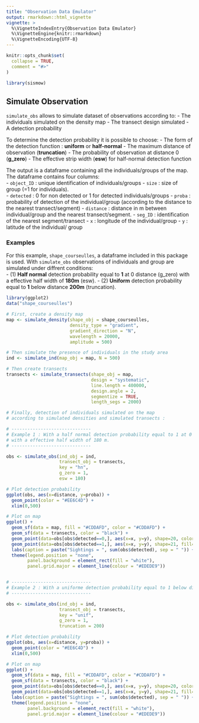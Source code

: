 ```yaml
---
title: "Observation Data Emulator"
output: rmarkdown::html_vignette
vignette: >
  %\VignetteIndexEntry{Observation Data Emulator}
  %\VignetteEngine{knitr::rmarkdown}
  %\VignetteEncoding{UTF-8}
---
```


```r
knitr::opts_chunk$set(
  collapse = TRUE,
  comment = "#>"
)
```

```r
library(sismow)
```

<!-- This vignette is generated by fusen: do not edit by hand -->

## Simulate Observation

`simulate_obs` allows to simulate dataset of observations according to:
- The individuals simulated on the density map
- The transect design simulated
- A detection probability     

To determine the detection probability it is possible to choose:
- The form of the detection function : **uniform** or **half-normal**
- The maximum distance of observation (**truncation**)
- The probability of observation at distance 0 (**g_zero**)
- The effective strip width (**esw**) for half-normal detection function

The output is a dataframe containing all the individuals/groups of the map. The dataframe contains four columns:         
- `object_ID` : unique identification of individuals/groups 
- `size` : size of group (=1 for individuals).    
- `detected` : 0 for non detected or 1 for detected individuals/groups
- `proba` : probability of detection of the individual/group (according to the distance to the nearest transect/segment)
- `distance` : distance in m between individual/group and the nearest transect/segment.
- `seg_ID` : identification of the nearest segment/transect
- `x` : longitude of the individual/group
- `y` : latitude of the individual/ group


### Examples

For this example, `shape_courseulles`, a dataframe included in this package is used. With `simulate_obs` observations of individuals and group are simulated under diffrent conditions:     
- (1) **Half normal** detection probability equal to **1** at 0 distance (g_zero) with a effective half width of **180m** (esw). 
- (2) **Uniform** detection probability equal to **1** below distance **200m** (truncation).    


```r

library(ggplot2)
data("shape_courseulles")

# First, create a density map
map <- simulate_density(shape_obj = shape_courseulles,
                        density_type = "gradient",
                        gradient_direction = "N",
                        wavelength = 20000,
                        amplitude = 500)

# Then simulate the presence of individuals in the study area 
ind <- simulate_ind(map_obj = map, N = 500)

# Then create transects
transects <- simulate_transects(shape_obj = map,
                                design = "systematic",
                                line.length = 400000,
                                design.angle = 2,
                                segmentize = TRUE,
                                length_segs = 2000)

# Finally, detection of individuals simulated on the map 
# according to simulated densities and simulated transects :

# ------------------------------
# Example 1 : With a half normal detection probability equal to 1 at 0 distance (g_zero)
# with a effective half width of 180 m.
# ------------------------------

obs <- simulate_obs(ind_obj = ind,
                    transect_obj = transects,
                    key = "hn",
                    g_zero = 1,
                    esw = 180)

# Plot detection probability
ggplot(obs, aes(x=distance, y=proba)) +
  geom_point(color = "#EE6C4D") +
  xlim(0,500) 

# Plot on map
ggplot() +
  geom_sf(data = map, fill = "#CDDAFD", color = "#CDDAFD") +
  geom_sf(data = transects, color = "black") +
  geom_point(data=obs[obs$detected==0,], aes(x=x, y=y), shape=20, color="#051923") +
  geom_point(data=obs[obs$detected==1,], aes(x=x, y=y), shape=21, fill="#EE6C4D") +
  labs(caption = paste("Sightings = ", sum(obs$detected), sep = " ")) +
  theme(legend.position = "none",
        panel.background = element_rect(fill = "white"),
        panel.grid.major = element_line(colour = "#EDEDE9"))


# ------------------------------
# Example 2 : With a uniforme detection probability equal to 1 below distance 200 m.
# ------------------------------

obs <- simulate_obs(ind_obj = ind,
                    transect_obj = transects,
                    key = "unif",
                    g_zero = 1,
                    truncation = 200)

# Plot detection probability
ggplot(obs, aes(x=distance, y=proba)) +
  geom_point(color = "#EE6C4D") +
  xlim(0,500) 

# Plot on map
ggplot() +
  geom_sf(data = map, fill = "#CDDAFD", color = "#CDDAFD") +
  geom_sf(data = transects, color = "black") +
  geom_point(data=obs[obs$detected==0,], aes(x=x, y=y), shape=20, color="#051923") +
  geom_point(data=obs[obs$detected==1,], aes(x=x, y=y), shape=21, fill="#EE6C4D") +
  labs(caption = paste("Sightings = ", sum(obs$detected), sep = " ")) +
  theme(legend.position = "none",
        panel.background = element_rect(fill = "white"),
        panel.grid.major = element_line(colour = "#EDEDE9"))

```

